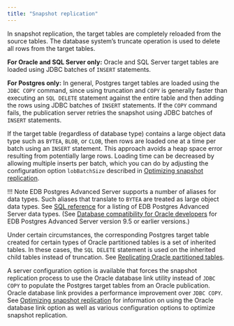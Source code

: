 ```yaml
---
title: "Snapshot replication"
---
```


<div id="snapshot_replication" class="registered_link"></div>

In snapshot replication, the target tables are completely reloaded from the source tables. The database system’s truncate operation is used to delete all rows from the target tables.

**For Oracle and SQL Server only:** Oracle and SQL Server target tables are loaded using JDBC batches of `INSERT` statements.

**For Postgres only:** In general, Postgres target tables are loaded using the `JDBC COPY` command, since using truncation and `COPY` is generally faster than executing an `SQL DELETE` statement against the entire table and then adding the rows using JDBC batches of `INSERT` statements. If the `COPY` command fails, the publication server retries the snapshot using JDBC batches of `INSERT` statements.

If the target table (regardless of database type) contains a large object data type such as `BYTEA`, `BLOB`, or `CLOB`, then rows are loaded one at a time per batch using an `INSERT` statement. This approach avoids a heap space error resulting from potentially large rows. Loading time can be decreased by allowing multiple inserts per batch, which you can do by adjusting the configuration option `lobBatchSize` described in [Optimizing snapshot replication](../../05_smr_operation/08_optimizing_performance/01_optimizing_snapshot_replication/#optimizing_snapshot_replication).

!!! Note
    EDB Postgres Advanced Server supports a number of aliases for data types. Such aliases that translate to `BYTEA` are treated as large object data types. See [SQL reference](/epas/14/epas_compat_reference/) for a listing of EDB Postgres Advanced Server data types. (See [Database compatibility for Oracle developers](/epas/latest/fundamentals/epas_fundamentals/epas_compat_ora_dev_guide/) for EDB Postgres Advanced Server version 9.5 or earlier versions.)

Under certain circumstances, the corresponding Postgres target table created for certain types of Oracle partitioned tables is a set of inherited tables. In these cases, the `SQL DELETE` statement is used on the inherited child tables instead of truncation. See [Replicating Oracle partitioned tables](../../10_appendix/03_miscellaneous_xdb_processing_topics/01_publications_and_subscriptions_server_conf_options/04_replicate_oracle_partitioned_tables/#replicate_oracle_partitioned_tables).

A server configuration option is available that forces the snapshot replication process to use the Oracle database link utility instead of `JDBC COPY` to populate the Postgres target tables from an Oracle publication. Oracle database link provides a performance improvement over `JDBC COPY`. See [Optimizing snapshot replication](../../05_smr_operation/08_optimizing_performance/01_optimizing_snapshot_replication/#optimizing_snapshot_replication) for information on using the Oracle database link option as well as various configuration options to optimize snapshot replication.
